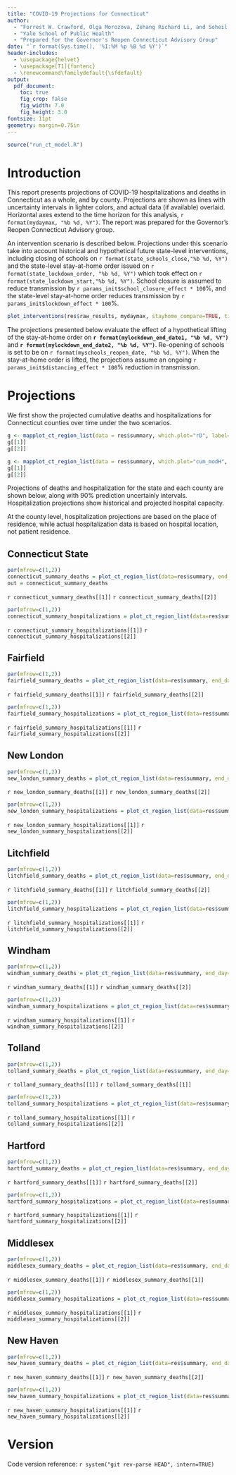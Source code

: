 ```yaml
---
title: "COVID-19 Projections for Connecticut"
author: 
  - "Forrest W. Crawford, Olga Morozova, Zehang Richard Li, and Soheil Eshghi"
  - "Yale School of Public Health"
  - "Prepared for the Governor's Reopen Connecticut Advisory Group"
date: "`r format(Sys.time(), '%I:%M %p %B %d %Y')`"
header-includes:
  - \usepackage{helvet}
  - \usepackage[T1]{fontenc}
  - \renewcommand\familydefault{\sfdefault} 
output:
  pdf_document:
    toc: true
    fig_crop: false
    fig_width: 7.0
    fig_height: 3.0
fontsize: 11pt
geometry: margin=0.75in
---
```


```r
source("run_ct_model.R")
```


# Introduction 

This report presents projections of COVID-19 hospitalizations and deaths in Connecticut as a whole, and by county. Projections are shown as lines with uncertainty intervals in lighter colors, and actual data (if available) overlaid. Horizontal axes extend to the time horizon for this analysis, `r format(mydaymax, "%b %d, %Y")`.  The report was prepared for the Governor's Reopen Connecticut Advisory group. 

An intervention scenario is described below. Projections under this scenario take into account historical and hypothetical future state-level interventions, including closing of schools on `r format(state_schools_close,"%b %d, %Y")` and the state-level stay-at-home order issued on `r format(state_lockdown_order, "%b %d, %Y")` which took effect on `r format(state_lockdown_start,"%b %d, %Y")`.  School closure is assumed to reduce transmission by `r params_init$school_closure_effect * 100`%, and the state-level stay-at-home order reduces transmission by `r params_init$lockdown_effect * 100`%.  

```r
plot_interventions(res$raw_results, mydaymax, stayhome_compare=TRUE, titles=res$titles)
```
The projections presented below evaluate the effect of a hypothetical lifting of the stay-at-home order on **`r format(mylockdown_end_date1, "%b %d, %Y")`** and **`r format(mylockdown_end_date2, "%b %d, %Y")`**. Re-opening of schools is set to be on `r format(myschools_reopen_date, "%b %d, %Y")`.  When the stay-at-home order is lifted, the projections assume an ongoing `r params_init$distancing_effect * 100`% reduction in transmission. 




# Projections 

We first show the projected cumulative deaths and hospitalizations for Connecticut counties over time under the two scenarios. 


```r
g <- mapplot_ct_region_list(data = res$summary, which.plot="rD", label="Cumulative\nDeaths", palette="Reds", ncol=3, subtitle=res$titles)
g[[1]]
g[[2]]
```

```r
g <- mapplot_ct_region_list(data = res$summary, which.plot="cum_modH",  label="Cumulative\nHospitalizations", palette="Blues", ncol=3, subtitle=res$titles)  
g[[1]]
g[[2]]
```


Projections of deaths and hospitalization for the state and each county are shown below, along with 90% prediction uncertainly intervals.  Hospitalization projections show historical and projected hospital capacity.  

At the county level, hospitalization projections are based on the place of residence, while actual hospitalization data is based on hospital location, not patient residence. 


\clearpage

## Connecticut State 

```r
par(mfrow=c(1,2))
connecticut_summary_deaths = plot_ct_region_list(data=res$summary, end_day=mydaymax, title=res$titles, description=res$descriptions, region_name="Connecticut", which.plot="rD")
out = connecticut_summary_deaths
```

`r connecticut_summary_deaths[[1]]`
`r connecticut_summary_deaths[[2]]`



```r
par(mfrow=c(1,2))
connecticut_summary_hospitalizations = plot_ct_region_list(data=res$summary, end_day=mydaymax, title=res$titles, description=res$descriptions, region_name="Connecticut", which.plot="rHsum")
```

`r connecticut_summary_hospitalizations[[1]]`
`r connecticut_summary_hospitalizations[[2]]`




## Fairfield 

```r
par(mfrow=c(1,2))
fairfield_summary_deaths = plot_ct_region_list(data=res$summary, end_day=mydaymax, title=res$titles, description=res$descriptions, region_name="Fairfield", which.plot="rD")
```

`r fairfield_summary_deaths[[1]]`
`r fairfield_summary_deaths[[2]]`

```r
par(mfrow=c(1,2))
fairfield_summary_hospitalizations = plot_ct_region_list(data=res$summary, end_day=mydaymax, title=res$titles, description=res$descriptions, region_name="Fairfield", which.plot="rHsum")
```

`r fairfield_summary_hospitalizations[[1]]`
`r fairfield_summary_hospitalizations[[2]]`





## New London

```r
par(mfrow=c(1,2))
new_london_summary_deaths = plot_ct_region_list(data=res$summary, end_day=mydaymax, title=res$titles, description=res$descriptions, region_name="New London", which.plot="rD")
```
`r new_london_summary_deaths[[1]]`
`r new_london_summary_deaths[[2]]`

```r
par(mfrow=c(1,2))
new_london_summary_hospitalizations = plot_ct_region_list(data=res$summary, end_day=mydaymax, title=res$titles, description=res$descriptions, region_name="New London", which.plot="rHsum")
```

`r new_london_summary_hospitalizations[[1]]`
`r new_london_summary_hospitalizations[[2]]`






## Litchfield
```r
par(mfrow=c(1,2))
litchfield_summary_deaths = plot_ct_region_list(data=res$summary, end_day=mydaymax, title=res$titles, description=res$descriptions, region_name="Litchfield", which.plot="rD")
```
`r litchfield_summary_deaths[[1]]`
`r litchfield_summary_deaths[[2]]`

```r
par(mfrow=c(1,2))
litchfield_summary_hospitalizations = plot_ct_region_list(data=res$summary, end_day=mydaymax, title=res$titles, description=res$descriptions, region_name="Litchfield", which.plot="rHsum")
```

`r litchfield_summary_hospitalizations[[1]]`
`r litchfield_summary_hospitalizations[[2]]`




## Windham
```r
par(mfrow=c(1,2))
windham_summary_deaths = plot_ct_region_list(data=res$summary, end_day=mydaymax, title=res$titles, description=res$descriptions, region_name="Windham", which.plot="rD")
```
`r windham_summary_deaths[[1]]`
`r windham_summary_deaths[[2]]`

```r
par(mfrow=c(1,2))
windham_summary_hospitalizations = plot_ct_region_list(data=res$summary, end_day=mydaymax, title=res$titles, description=res$descriptions, region_name="Windham", which.plot="rHsum")
```

`r windham_summary_hospitalizations[[1]]`
`r windham_summary_hospitalizations[[2]]`






## Tolland
```r
par(mfrow=c(1,2))
tolland_summary_deaths = plot_ct_region_list(data=res$summary, end_day=mydaymax, title=res$titles, description=res$descriptions, region_name="Tolland", which.plot="rD")
```
`r tolland_summary_deaths[[1]]`
`r tolland_summary_deaths[[1]]`


```r
par(mfrow=c(1,2))
tolland_summary_hospitalizations = plot_ct_region_list(data=res$summary, end_day=mydaymax, title=res$titles, description=res$descriptions, region_name="Tolland", which.plot="rHsum")
```
`r tolland_summary_hospitalizations[[1]]`
`r tolland_summary_hospitalizations[[2]]`





## Hartford
```r
par(mfrow=c(1,2))
hartford_summary_deaths = plot_ct_region_list(data=res$summary, end_day=mydaymax, title=res$titles, description=res$descriptions, region_name="Hartford", which.plot="rD")
```
`r hartford_summary_deaths[[1]]`
`r hartford_summary_deaths[[2]]`

```r
par(mfrow=c(1,2))
hartford_summary_hospitalizations = plot_ct_region_list(data=res$summary, end_day=mydaymax, title=res$titles, description=res$descriptions, region_name="Hartford", which.plot="rHsum")
```

`r hartford_summary_hospitalizations[[1]]`
`r hartford_summary_hospitalizations[[2]]`



## Middlesex
```r
par(mfrow=c(1,2))
middlesex_summary_deaths = plot_ct_region_list(data=res$summary, end_day=mydaymax, title=res$titles, description=res$descriptions, region_name="Middlesex", which.plot="rD")
```
`r middlesex_summary_deaths[[1]]`
`r middlesex_summary_deaths[[1]]`

```r
par(mfrow=c(1,2))
middlesex_summary_hospitalizations = plot_ct_region_list(data=res$summary, end_day=mydaymax, title=res$titles, description=res$descriptions, region_name="Middlesex", which.plot="rHsum")
```

`r middlesex_summary_hospitalizations[[1]]`
`r middlesex_summary_hospitalizations[[2]]`




## New Haven

```r
par(mfrow=c(1,2))
new_haven_summary_deaths = plot_ct_region_list(data=res$summary, end_day=mydaymax, title=res$titles, description=res$descriptions, region_name="New Haven", which.plot="rD")
```
`r new_haven_summary_deaths[[1]]`
`r new_haven_summary_deaths[[2]]`

```r
par(mfrow=c(1,2))
new_haven_summary_hospitalizations = plot_ct_region_list(data=res$summary, end_day=mydaymax, title=res$titles, description=res$descriptions, region_name="New Haven", which.plot="rHsum")
```

`r new_haven_summary_hospitalizations[[1]]`
`r new_haven_summary_hospitalizations[[2]]`


# Version

Code version reference: `r system("git rev-parse HEAD", intern=TRUE)`






